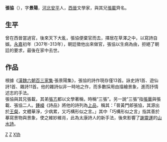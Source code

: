 {{unreferenced|time=2012-5-22}}
'''張協'''（{{bd|？||？|catIdx=Z}}），字'''景陽'''，[[河北省|河北]][[安平县|安平]]人，[[西晉|西晉]]文學家，與其兄[[張載_(西晉)|張載]]齊名。

==生平==
曾在西晉當過官，後來天下大亂，張協便棄官而去，擇居在草澤之中，以寫詩自娛。[[永嘉_(西晋)|永嘉]]初年（307年-313年），朝廷徵他出來做官，張協以生病為由，拒絕了朝廷的要求，最後在家中去世。
==作品==
根據《[[漢魏六朝百三家集|漢魏六朝百三家集]]‧張景陽集》，張協的詩作現存僅13首。詠史詩1首、遊仙詩1首、雜詩11首。他的雜詩似非一時地之作，而多數採用由描繪景象，進而抒情述志的手法。<br />
張協與其兄張載，其弟[[張亢_(晉朝)|張亢]]都以文學著稱，時稱“三張”。另一說“三張”指[[張華|張華]]與張載、張協二人。[[鍾嶸|鍾嶸]]《詩品》將他的詩列為[[上品|上品]]，稱其：「晉黃門郎張協，其源出於[[王粲|王粲]]，文體華淨，少病累，又巧構形似之言。」其中「巧構形似之言」指其善於摹寫景物與景象，使之維妙維肖，此為太康詩人的新手法，後來影響了[[謝靈運|謝靈運]]的[[山水詩|山水詩]]。


[[Category:晋朝诗人|Z]]
[[Category:安平縣人|Z]]
[[Category:張姓|X协]]